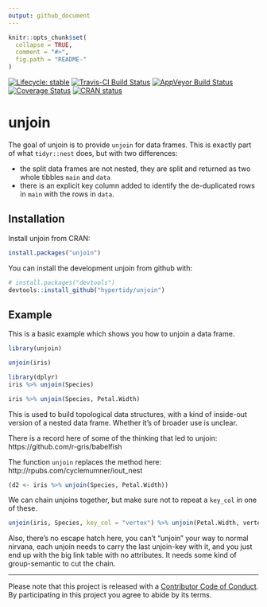 ```yaml
---
output: github_document
---
```


<!-- README.md is generated from README.Rmd. Please edit that file -->

```r
knitr::opts_chunk$set(
  collapse = TRUE,
  comment = "#>",
  fig.path = "README-"
)
```

[![Lifecycle: stable](https://img.shields.io/badge/lifecycle-stable-brightgreen.svg)](https://www.tidyverse.org/lifecycle/#stable)
[![Travis-CI Build Status](https://travis-ci.org/hypertidy/unjoin.svg?branch=master)](https://travis-ci.org/hypertidy/unjoin)
[![AppVeyor Build Status](https://ci.appveyor.com/api/projects/status/github/mdsumner/unjoin?branch=master&svg=true)](https://ci.appveyor.com/project/mdsumner/unjoin)
[![Coverage Status](https://img.shields.io/codecov/c/github/hypertidy/unjoin/master.svg)](https://codecov.io/github/hypertidy/unjoin?branch=master)
 [![CRAN status](https://www.r-pkg.org/badges/version/unjoin)](https://CRAN.R-project.org/package=unjoin)
 
# unjoin

The goal of unjoin is to provide `unjoin` for data frames. This is exactly part of what `tidyr::nest` does, but with two differences: 

* the split data frames are not nested, they are split and returned as two whole tibbles `main` and `data`
* there is an explicit key column added to identify the de-duplicated rows in `main` with the rows in `data`. 

## Installation

Install unjoin from CRAN: 

```r
install.packages("unjoin")
```
You can install the development unjoin from github with:

```r
# install.packages("devtools")
devtools::install_github("hypertidy/unjoin")
```

## Example

This is a basic example which shows you how to unjoin a data frame. 

```r
library(unjoin)

unjoin(iris)

library(dplyr)
iris %>% unjoin(Species)

iris %>% unjoin(Species, Petal.Width)
```

This is used to build topological data structures, with a
kind of inside-out version of a nested data frame. Whether it's of broader use is unclear. 

There is a record here of some of  the thinking that led to unjoin: https://github.com/r-gris/babelfish

The function `unjoin` replaces the method here: http://rpubs.com/cyclemumner/iout_nest

```r
(d2 <- iris %>% unjoin(Species, Petal.Width))
```

We can chain unjoins together, but make sure not to repeat a `key_col` in one of these. 

```r
unjoin(iris, Species, key_col = "vertex") %>% unjoin(Petal.Width, vertex,  key_col = "branch")
```

Also, there's no escape hatch here, you can't "unjoin" your way to normal nirvana, each unjoin needs to carry the last unjoin-key with it, and you just end up with the big link table with no attributes. It needs some kind of group-semantic to cut the chain. 

---

Please note that this project is released with a [Contributor Code of Conduct](https://github.com/hypertidy/unjoin/blob/master/CONDUCT.md). By participating in this project you agree to abide by its terms.

